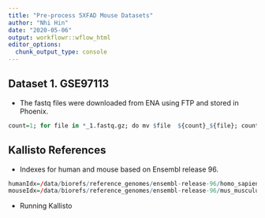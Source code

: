 ```yaml
---
title: "Pre-process 5XFAD Mouse Datasets"
author: "Nhi Hin"
date: "2020-05-06"
output: workflowr::wflow_html
editor_options:
  chunk_output_type: console
---
```


## Dataset 1. GSE97113

- The fastq files were downloaded from ENA using FTP and 
stored in Phoenix. 

```r
count=1; for file in *_1.fastq.gz; do mv $file  ${count}_${file}; count=$(expr $count + 1);  done
```

## Kallisto References 

- Indexes for human and mouse based on Ensembl release 96. 

```r
humanIdx=/data/biorefs/reference_genomes/ensembl-release-96/homo_sapiens/kallisto/Homo_sapiens.GRCh38.cdna.primary_assembly.idx
mouseIdx=/data/biorefs/reference_genomes/ensembl-release-96/mus_musculus/kallisto/Mus_musculus.GRCm38.cdna.primary_assembly.idx
```

- Running Kallisto

```r

```

